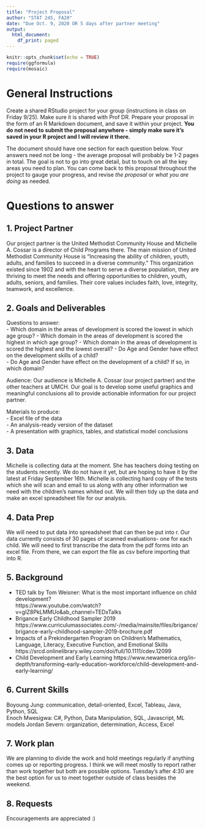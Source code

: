 ```yaml
---
title: "Project Proposal"
author: "STAT 245, FA20"
date: "Due Oct. 9, 2020 OR 5 days after partner meeting"
output:
  html_document:
    df_print: paged
---
```


```r
knitr::opts_chunk$set(echo = TRUE)
require(ggformula)
require(mosaic)
```

# General Instructions
Create a shared RStudio project for your group (instructions in class on Friday 9/25). Make sure it is shared with Prof DR. Prepare your proposal in the form of an R Markdown document, and save it within your project. **You do not need to submit the proposal anywhere - simply make sure it's saved in your R project and I will review it there.**

The document should have one section for each question below. Your answers need not be long - the average proposal will probably be 1-2 pages in total. The goal is not to go into great detail, but to touch on all the key areas you need to plan. You can come back to this proposal throughout the project to gauge your progress, and revise *the proposal* or *what you are doing* as needed.

# Questions to answer

## 1. Project Partner
Our project partner is the United Methodist Community House and Michelle A. Cossar is a director of Child Programs there. The main mission of United Methodist Community House is "Increasing the ability of children, youth, adults, and families to succeed in a diverse community." This organization existed since 1902 and with the heart to serve a diverse population, they are thriving to meet the needs and offering opportunities to children, youth, adults, seniors, and families. Their core values includes faith, love, integrity, teamwork, and excellence. 

## 2. Goals and Deliverables
Questions to answer:  
- Which domain in the areas of development is scored the lowest in which age group? 
- Which domain in the areas of development is scored the highest in which age group?
- Which domain in the areas of development is scored the highest and the lowest overall?
- Do Age and Gender have effect on the development skills of a child?  
- Do Age and Gender have effect on the development of a child? If so, in which domain?  

Audience:
Our audience is Michelle A. Cossar (our project partner) and the other teachers at UMCH. Our goal is to develop some useful graphics and meaningful conclusions all to provide actionable information for our project partner. 

Materials to produce:  
- Excel file of the data  
- An analysis-ready version of the dataset  
- A presentation with graphics, tables, and statistical model conclusions  


## 3. Data
Michelle is collecting data at the moment. She has teachers doing testing on the students recently. We do not have it yet, but are hoping to have it by the latest at Friday September 16th. Michelle is collecting hard copy of the tests which she will scan and email to us along with any other information we need with the children's names whited out. We will then tidy up the data and make an excel spreadsheet file for our analysis.

## 4. Data Prep
We will need to put data into spreadsheet that can then be put into r. Our data currently consists of 30 pages of scanned evaluations- one for each child. We will need to first transcribe the data from the pdf forms into an excel file. From there, we can export the file as csv before importing that into R. 


## 5. Background  
- TED talk by Tom Weisner: What is the most important influence on child development?  
  https://www.youtube.com/watch?v=gIZ8PkLMMUo&ab_channel=TEDxTalks  
- Brigance Early Childhood Sampler 2019
  https://www.curriculumassociates.com/-/media/mainsite/files/brigance/brigance-early-childhood-sampler-2019-brochure.pdf
- Impacts of a Prekindergarten Program on Children's Mathematics, Language, Literacy, Executive Function, and Emotional Skills
https://srcd.onlinelibrary.wiley.com/doi/full/10.1111/cdev.12099
- Child Development and Early Learning
https://www.newamerica.org/in-depth/transforming-early-education-workforce/child-development-and-early-learning/

## 6. Current Skills 
Boyoung Jung: communication, detail-oriented, Excel, Tableau, Java, Python, SQL  
Enoch Mwesigwa: C#, Python, Data Manipulation, SQL, Javascript, ML models
Jordan Severn: organization, determination, Access, Excel  

## 7. Work plan
We are planning to divide the work and hold meetings regularly if anything comes up or reporting progress. I think we will meet mostly to report rather than work together but both are possible options. Tuesday’s after 4:30 are the best option for us to meet together outside of class besides the weekend. 

## 8. Requests
Encouragements are appreciated :)